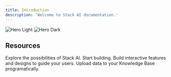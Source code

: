 ```yaml
---
title: Introduction
description: 'Welcome to Stack AI documentation.'
---
```


<img
  className="block dark:hidden"
  src="/images/hero-light.svg"
  alt="Hero Light"
/>
<img
  className="hidden dark:block"
  src="/images/hero-dark.svg"
  alt="Hero Dark"
/>

## Resources

<CardGroup cols={2}>
  <Card
    title="Get Inspiration"
    icon="stars"
    href="https://mintlify.com/showcase"
  >
    Explore the possibilities of Stack AI.
  </Card>
  <Card
    title="Builder guide"
    icon="cubes"
    href="https://mintlify.com/docs/settings/global"
  >
    Start building.
  </Card>
  <Card
    title="Integrations"
    icon="screwdriver-wrench"
    href="https://mintlify.com/docs/components/accordion"
  >
    Build interactive features and designs to guide your users.
  </Card>
  <Card
    title="Index API Reference"
    icon="code"
    href="https://mintlify.com/docs/api-playground/openapi"
  >
    Upload data to your Knowledge Base programatically.
  </Card>
</CardGroup>
